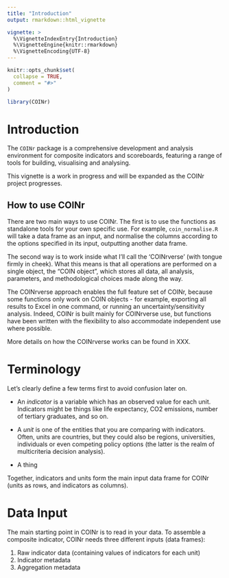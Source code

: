 ```yaml
---
title: "Introduction"
output: rmarkdown::html_vignette

vignette: >
  %\VignetteIndexEntry{Introduction}
  %\VignetteEngine{knitr::rmarkdown}
  %\VignetteEncoding{UTF-8}
---
```


```r
knitr::opts_chunk$set(
  collapse = TRUE,
  comment = "#>"
)
```

```r
library(COINr)
```

# Introduction

The `COINr` package is a comprehensive development and analysis environment for composite indicators and scoreboards, featuring a range of tools for building, visualising and analysing.

This vignette is a work in progress and will be expanded as the COINr project progresses.

## How to use COINr

There are two main ways to use COINr. The first is to use the functions as standalone tools for your own specific use. For example, `coin_normalise.R` will take a data frame as an input, and normalise the columns according to the options specified in its input, outputting another data frame.

The second way is to work inside what I'll call the 'COINrverse' (with tongue firmly in cheek). What this means is that all operations are performed on a single object, the "COIN object", which stores all data, all analysis, parameters, and methodological choices made along the way.

The COINrverse approach enables the full feature set of COINr, because some functions only work on COIN objects - for example, exporting all results to Excel in one command, or running an uncertainty/sensitivity analysis. Indeed, COINr is built mainly for COINrverse use, but functions have been written with the flexibility to also accommodate independent use where possible.

More details on how the COINrverse works can be found in XXX.

# Terminology

Let's clearly define a few terms first to avoid confusion later on.

+ An *indicator* is a variable which has an observed value for each unit. Indicators might be things like life expectancy, CO2 emissions, number of tertiary graduates, and so on.

+ A *unit* is one of the entities that you are comparing with indicators. Often, units are countries, but they could also be regions, universities, individuals or even competing policy options (the latter is the realm of multicriteria decision analysis).

+ A thing

Together, indicators and units form the main input data frame for COINr (units as rows, and indicators as columns).

# Data Input

The main starting point in COINr is to read in your data. To assemble a composite indicator, COINr needs three different inputs (data frames):

1. Raw indicator data (containing values of indicators for each unit)
2. Indicator metadata
3. Aggregation metadata
